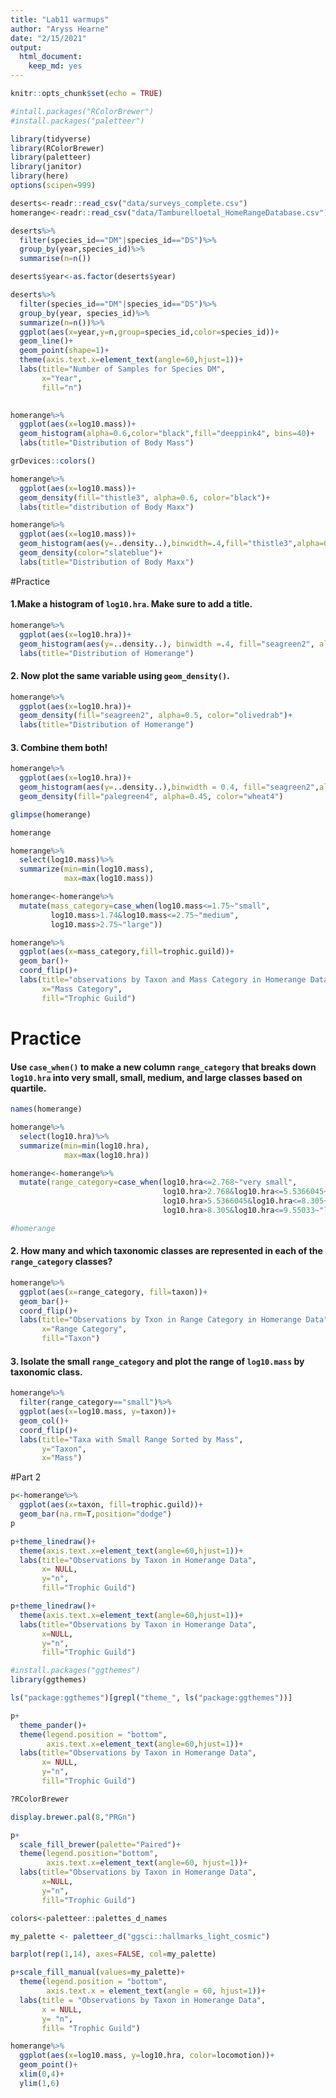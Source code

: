 ```yaml
---
title: "Lab11 warmups"
author: "Aryss Hearne"
date: "2/15/2021"
output: 
  html_document: 
    keep_md: yes
---
```


```r
knitr::opts_chunk$set(echo = TRUE)
```

```r
#intall.packages("RColorBrewer")
#install.packages("paletteer")
```

```r
library(tidyverse)
library(RColorBrewer)
library(paletteer)
library(janitor)
library(here)
options(scipen=999)
```

```r
deserts<-readr::read_csv("data/surveys_complete.csv")
homerange<-readr::read_csv("data/Tamburelloetal_HomeRangeDatabase.csv")
```
```r
deserts%>%
  filter(species_id=="DM"|species_id=="DS")%>%
  group_by(year,species_id)%>%
  summarise(n=n())
```
```r
deserts$year<-as.factor(deserts$year)
```
```r
deserts%>%
  filter(species_id=="DM"|species_id=="DS")%>%
  group_by(year, species_id)%>%
  summarize(n=n())%>%
  ggplot(aes(x=year,y=n,group=species_id,color=species_id))+
  geom_line()+
  geom_point(shape=1)+
  theme(axis.text.x=element_text(angle=60,hjust=1))+
  labs(title="Number of Samples for Species DM",
       x="Year",
       fill="n")
  
```

```r
homerange%>%
  ggplot(aes(x=log10.mass))+
  geom_histogram(alpha=0.6,color="black",fill="deeppink4", bins=40)+
  labs(title="Distribution of Body Mass")
```

```r
grDevices::colors()
```


```r
homerange%>%
  ggplot(aes(x=log10.mass))+
  geom_density(fill="thistle3", alpha=0.6, color="black")+
  labs(title="distribution of Body Maxx")
```

```r
homerange%>%
  ggplot(aes(x=log10.mass))+
  geom_histogram(aes(y=..density..),binwidth=.4,fill="thistle3",alpha=0.8,color="deeppink4")+
  geom_density(color="slateblue")+
  labs(title="Distribution of Body Maxx")
```

#Practice

#### 1.Make a histogram of `log10.hra`. Make sure to add a title.

```r
homerange%>%
  ggplot(aes(x=log10.hra))+
  geom_histogram(aes(y=..density..), binwidth =.4, fill="seagreen2", alpha=0.8, color="deeppink4")+
  labs(title="Distribution of Homerange")
```

#### 2. Now plot the same variable using `geom_density()`.

```r
homerange%>%
  ggplot(aes(x=log10.hra))+
  geom_density(fill="seagreen2", alpha=0.5, color="olivedrab")+
  labs(title="Distribution of Homerange")
```

#### 3. Combine them both!

```r
homerange%>%
  ggplot(aes(x=log10.hra))+
  geom_histogram(aes(y=..density..),binwidth = 0.4, fill="seagreen2",alpha=0.6, color="olivedrab")+
  geom_density(fill="palegreen4", alpha=0.45, color="wheat4")
```

```r
glimpse(homerange)
```

```r
homerange
```

```r
homerange%>%
  select(log10.mass)%>%
  summarize(min=min(log10.mass),
            max=max(log10.mass))
```

```r
homerange<-homerange%>%
  mutate(mass_category=case_when(log10.mass<=1.75~"small",
         log10.mass>1.74&log10.mass<=2.75~"medium",
         log10.mass>2.75~"large"))
```

```r
homerange%>%
  ggplot(aes(x=mass_category,fill=trophic.guild))+
  geom_bar()+
  coord_flip()+
  labs(title="observations by Taxon and Mass Category in Homerange Data",
       x="Mass Category",
       fill="Trophic Guild")
```

# Practice

#### Use `case_when()` to make a new column `range_category` that breaks down `log10.hra` into very small, small, medium, and large classes based on quartile. 


```r
names(homerange)
```


```r
homerange%>%
  select(log10.hra)%>%
  summarize(min=min(log10.hra),
            max=max(log10.hra))
```

```r
homerange<-homerange%>%
  mutate(range_category=case_when(log10.hra<=2.768~"very small",
                                  log10.hra>2.768&log10.hra<=5.5366045~"small",
                                  log10.hra>5.5366045&log10.hra<=8.305~"medium",
                                  log10.hra>8.305&log10.hra<=9.55033~"large"))
```


```r
#homerange
```

#### 2. How many and which taxonomic classes are represented in each of the `range_category` classes?

```r
homerange%>%
  ggplot(aes(x=range_category, fill=taxon))+
  geom_bar()+
  coord_flip()+
  labs(title="Observations by Txon in Range Category in Homerange Data",
       x="Range Category",
       fill="Taxon")
```

#### 3. Isolate the small `range_category` and plot the range of `log10.mass` by taxonomic class.

```r
homerange%>%
  filter(range_category=="small")%>%
  ggplot(aes(x=log10.mass, y=taxon))+
  geom_col()+
  coord_flip()+
  labs(title="Taxa with Small Range Sorted by Mass",
       y="Taxon",
       x="Mass")
```

#Part 2

```r
p<-homerange%>%
  ggplot(aes(x=taxon, fill=trophic.guild))+
  geom_bar(na.rm=T,position="dodge")
p
```

```r
p+theme_linedraw()+
  theme(axis.text.x=element_text(angle=60,hjust=1))+
  labs(title="Observations by Taxon in Homerange Data",
       x= NULL,
       y="n",
       fill="Trophic Guild")
```

```r
p+theme_linedraw()+
  theme(axis.text.x=element_text(angle=60,hjust=1))+
  labs(title="Observations by Taxon in Homerange Data",
       x=NULL,
       y="n",
       fill="Trophic Guild")
```

```r
#install.packages("ggthemes")
library(ggthemes)
```


```r
ls("package:ggthemes")[grepl("theme_", ls("package:ggthemes"))]
```

```r
p+
  theme_pander()+
  theme(legend.position = "bottom",
        axis.text.x=element_text(angle=60,hjust=1))+
  labs(title="Observations by Taxon in Homerange Data",
       x= NULL,
       y="n",
       fill="Trophic Guild")
```

```r
?RColorBrewer
```

```r
display.brewer.pal(8,"PRGn")
```

```r
p+
  scale_fill_brewer(palette="Paired")+
  theme(legend.position="bottom",
        axis.text.x=element_text(angle=60, hjust=1))+
  labs(title="Observations by Taxon in Homerange Data",
       x=NULL,
       y="n",
       fill="Trophic Guild")
```

```r
colors<-paletteer::palettes_d_names
```

```r
my_palette <- paletteer_d("ggsci::hallmarks_light_cosmic")
```

```r
barplot(rep(1,14), axes=FALSE, col=my_palette)
```

```r
p+scale_fill_manual(values=my_palette)+
  theme(legend.position = "bottom",
        axis.text.x = element_text(angle = 60, hjust=1))+
  labs(title = "Observations by Taxon in Homerange Data",
       x = NULL,
       y= "n",
       fill= "Trophic Guild")
```


```r
homerange%>%
  ggplot(aes(x=log10.mass, y=log10.hra, color=locomotion))+
  geom_point()+
  xlim(0,4)+
  ylim(1,6)
```

